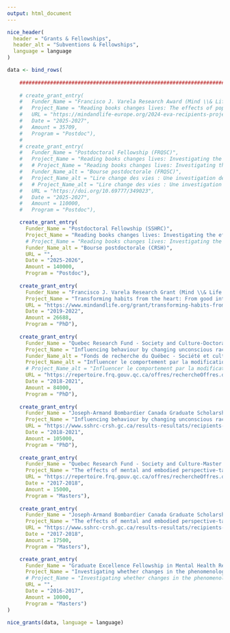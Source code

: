 ```yaml
---
output: html_document
---
```

<!-- \setlength{\parindent}{0in} -->
<!-- \setlength{\leftskip}{0in} -->
\normalsize

<!-- \pagebreak -->

```r
nice_header(
  header = "Grants & Fellowships",
  header_alt = "Subventions & Fellowships",
  language = language
)
```

<!-- \large -->

```r
data <- bind_rows(
    
    ############################################################################
  
    # create_grant_entry(
    #   Funder_Name = "Francisco J. Varela Research Award (Mind \\& Life Europe) — PI (EUR \\euro{}23,500)",
    #   Project_Name = "Reading books changes lives: The effects of popular psychology books on prosociality and polarization",
    #   URL = "https://mindandlife-europe.org/2024-eva-recipients-projects/",
    #   Date = "2025-2027",
    #   Amount = 35709,
    #   Program = "Postdoc"),
    # 
    # create_grant_entry(
    #   Funder_Name = "Postdoctoral Fellowship (FRQSC)",
    #   Project_Name = "Reading books changes lives: Investigating the effects of reading popular books on identity \\& polarization",
    #   # Project_Name = "Reading books changes lives: Investigating the effects of reading popular books on identity, polarization, prosocial behaviour, and social networks interconnectedness",
    #   Funder_Name_alt = "Bourse postdoctorale (FRQSC)",
    #   Project_Name_alt = "Lire change des vies : Une investigation des effets de la lecture de livres populaires sur l’identité sociale",
    #   # Project_Name_alt = "Lire change des vies : Une investigation des effets de la lecture de livres populaires sur l’identité, la polarisation, le comportement prosocial et l’interconnexion des réseaux sociaux",
    #   URL = "https://doi.org/10.69777/349023",
    #   Date = "2025-2027",
    #   Amount = 110000,
    #   Program = "Postdoc"),

    create_grant_entry(
      Funder_Name = "Postdoctoral Fellowship (SSHRC)",
      Project_Name = "Reading books changes lives: Investigating the effects of reading popular books on identity \\& polarization",
      # Project_Name = "Reading books changes lives: Investigating the effects of reading popular books on identity, polarization, prosocial behaviour, and social networks interconnectedness",
      Funder_Name_alt = "Bourse postdoctorale (CRSH)",
      URL = "",
      Date = "2025-2026",
      Amount = 140000,
      Program = "Postdoc"),
    
    create_grant_entry(
      Funder_Name = "Francisco J. Varela Research Grant (Mind \\& Life Institute) — PI (USD \\$20,000)",
      Project_Name = "Transforming habits from the heart: From good intentions to reliable prosocial response",
      URL = "https://www.mindandlife.org/grant/transforming-habits-from-the-heart-from-good-intentions-to-reliable-prosocial-response/",
      Date = "2019-2022",
      Amount = 26688,
      Program = "PhD"),
    
    create_grant_entry(
      Funder_Name = "Quebec Research Fund - Society and Culture-Doctoral (FRQSC) — Declined",
      Project_Name = "Influencing behaviour by changing unconscious racial attitudes: a loving-kindness meditation intervention",
      Funder_Name_alt = "Fonds de recherche du Québec - Société et culture-Doctoral (FRQSC) — Declined",
      Project_Name_alt = "Influencer le comportement par la modification des attitudes raciales inconscientes",
      # Project_Name_alt = "Influencer le comportement par la modification des attitudes raciales inconscientes : Une intervention de méditation d'amour bienveillant",
      URL = "https://repertoire.frq.gouv.qc.ca/offres/rechercheOffres.do?methode=afficher",
      Date = "2018-2021",
      Amount = 84000,
      Program = "PhD"),
    
    create_grant_entry(
      Funder_Name = "Joseph-Armand Bombardier Canada Graduate Scholarship-Doctoral (SSHRC)",
      Project_Name = "Influencing behaviour by changing unconscious racial attitudes: a loving-kindness meditation intervention",
      URL = "https://www.sshrc-crsh.gc.ca/results-resultats/recipients-recipiendaires/2017/cgs_doctoral-doctorat_bes-eng.aspx",
      Date = "2018-2021",
      Amount = 105000,
      Program = "PhD"),
    
    create_grant_entry(
      Funder_Name = "Quebec Research Fund - Society and Culture-Master’s (FRQSC) — Declined",
      Project_Name = "The effects of mental and embodied perspective-taking on prejudice against Aboriginal Peoples of Canada",
      URL = "https://repertoire.frq.gouv.qc.ca/offres/rechercheOffres.do?methode=afficher",
      Date = "2017-2018",
      Amount = 15000,
      Program = "Masters"),
    
    create_grant_entry(
      Funder_Name = "Joseph-Armand Bombardier Canada Graduate Scholarship-Master’s (SSHRC)",
      Project_Name = "The effects of mental and embodied perspective-taking on prejudice against Aboriginal Peoples of Canada",
      URL = "https://www.sshrc-crsh.gc.ca/results-resultats/recipients-recipiendaires/2016/masters-maitrise-eng.aspx",
      Date = "2017-2018",
      Amount = 17500,
      Program = "Masters"),

    create_grant_entry(
      Funder_Name = "Graduate Excellence Fellowship in Mental Health Research (McGill University)",
      Project_Name = "Investigating whether changes in the phenomenology of selfhood can modulate outgroup attitudes",
      # Project_Name = "Investigating whether changes in the phenomenology of selfhood can modulate attitudes against a visible minority group",
      URL = "",
      Date = "2016-2017",
      Amount = 10000,
      Program = "Masters")
)

nice_grants(data, language = language)

```
